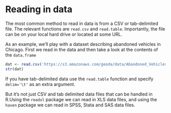 # Reading in data

The most common method to read in data is from a CSV or tab-delimited file. The relevant functions are `read.csv` and `read.table`. Importantly, the file can be on your local hard drive or located at some URL. 

As an example, we'll play with a dataset describing abandoned vehicles in Chicago. First we read in the data and then take a look at the contents of the `data.frame`
```r
dat <- read.csv('https://s3.amazonaws.com/geoda/data/Abandoned_Vehicles_Map.csv', header=TRUE, as.is=TRUE, comment='')
str(dat)
```

If you have tab-delimited data use the `read.table` function and specify `delim='\t'` as an extra argument.

But it's not just CSV and tab delimited data files that can be handled in R.Using the `readxl` package we can read in XLS data files, and using the `haven` package we can read in SPSS, Stata and SAS data files.
